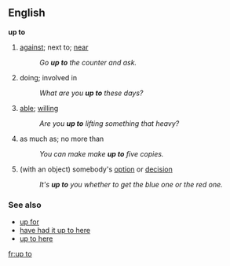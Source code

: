 ==English==
{{idiom2}}
'''up to'''
#[[against]]; next to; [[near]]
#:''Go '''up to''' the counter and ask.''
#doing; involved in
#:''What are you '''up to''' these days?''
#[[able]]; [[willing]]
#:''Are you '''up to''' lifting something that heavy?''
#as much as; no more than
#:''You can make make '''up to''' five copies.''
#(with an object) somebody's [[option]] or [[decision]]
#:''It's '''up to''' you whether to get the blue one or the red one.''


===See also===
*[[up for]]
*[[have had it up to here]]
*[[up to here]]

[[fr:up to]]